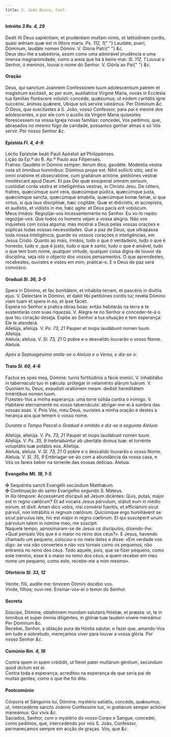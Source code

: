 ```yaml
---
title: S. João Bosco, Conf.
---
```


<h4 class="text-center">
  Intróito <em>3 Rs. 4, 29</em>
</h4>
<div class="container-fluid">
  <div class="row">
    <div class="col-6 dropcaps text-justify">
      Dedit illi Deus sapiéntiam, et prudéntiam multam nimis, et latitúdinem
      cordis, quasi arénam quæ est in líttore maris. <em>Ps. 112, 1</em>{" "}
      Laudáte, pueri, Dóminum, laudáte nomen Dómini. V. Gloria Patri{" "}
      <em>&c.</em>
    </div>
    <div class="col-6 dropcaps text-justify">
      Deus deu-lhe a sabedoria, assim como uma admirável prudência e uma imensa
      magnanimidade, como a areia que há à beira-mar. <em>Sl. 112, 1</em> Louvai
      o Senhor, ó meninos, louvai o nome do Senhor. V. Glória ao Pai{" "}
      <em>&c.</em>
    </div>
  </div>
</div>

<h4 class="text-center">Oração</h4>
<div class="container-fluid">
  <div class="row">
    <div class="col-6 dropcaps text-justify">
      Deus, qui sanctum Joánnem Confessórem tuum adolescentium patrem et
      magístrum excitásti, ac per eum, auxiliatríce Vírgine María, novas in
      Ecclésia tua famílias floréscere voluísti: concéde, quǽsumus; ut eódem
      caritátis igne succénsi, ánimas quǽrere, Ubíque soli servíre valeámus. Per
      Dóminum <em>&c.</em>
    </div>
    <div class="col-6 dropcaps text-justify">
      Ó Deus, que suscitastes a S. João, vosso Confessor, para pai e mestre dos
      adolescentes, e por ele com o auxílio da Virgem Maria quisestes
      florescessem na vossa Igreja novas famílias: concedei, Vos pedimos, que,
      abrasados no mesmo fogo de caridade, possamos ganhar almas e só Vós
      servir. Por nosso Senhor <em>&c.</em>
    </div>
  </div>
</div>

<h4 class="text-center">
  Epístola <em>Fl. 4, 4-9 </em>
</h4>
<div class="container-fluid">
  <div class="row">
    <div class="col-6 text-justify">
      Léctio Epístolæ beáti Pauli Apóstoli ad Philippénses.
    </div>
    <div class="col-6 text-justify">
      Lição da Ep.ª do B. Ap.º Paulo aos Filipenses.
    </div>
    <div class="col-6 dropcaps text-justify">
      Fratres: Gaudéte in Dómino semper: íterum dico, gaudéte. Modéstia vestra
      nota sit ómnibus homínibus: Dóminus prope est. Nihil sollíciti sitis; sed
      in omni oratióne et obsecratióne, cum gratiárum actióne, petitiónes vestræ
      innotéscant apud Deum. Et pax Dei quæ exsúperat omnem sensum, custódiat
      corda vestra et intelligéntias vestras, in Christo Jesu. De cétero,
      fratres, quæcúmque sunt vera, quæcúmque púdica, quæcúmque justa, quæcúmque
      sancta, quæcúmque amabília, quæcúmque bonæ famæ, si qua virtus, si qua
      laus disciplínæ, hæc cogitáte. Quæ et didicístis, et accepístis, et
      audístis, et vidístis in me, hæc agite: et Deus pacis erit vobíscum.
    </div>
    <div class="col-6 dropcaps text-justify">
      Meus irmãos: Regozijai-vos incessantemente no Senhor. Eu vo-lo repito:
      regozijai-vos. Que todos os homens vejam a vossa alegria. Não vos
      inquieteis com coisa alguma; mas mostrai a Deus pelas vossas orações e
      súplicas todas vossas necessidades. Que a paz de Deus, que ultrapassa toda
      nossa inteligência, guarde os vossos corações e inteligências, em Jesus
      Cristo. Quanto ao mais, irmãos, tudo o que ó verdadeiro, tudo o que é
      honesto, tudo o ,que é justo, tudo o que é santo, tudo o que é amável,
      tudo o que tem bom nome, qualquer virtude, qualquer coisa digna de louvor
      da disciplina, seja isto o objecto dos vossos pensamentos. O que
      aprendestes, recebestes, ouvistes e vistes em mim, praticai-o. E o Deus de
      paz será convosco.
    </div>
  </div>
</div>

<h4 class="text-center">
  Gradual <em>Sl. 36, 3-5</em>
</h4>
<div class="container-fluid">
  <div class="row">
    <div class="col-6 dropcaps text-justify">
      Spera in Dómino, et fac bonitátem, et inhábita terram, et pascéris in
      divítiis ejus. V. Delectáre in Dómino, et dabit tibi petitiónes cordis
      tui; revéla Dómino viam tuam et spera in eo, et ipse fáciet.
    </div>
    <div class="col-6 dropcaps text-justify">
      Espera no Senhor e pratica obras boas: então habitarás na terra e te
      sustentarás com suas riquezas. V. Alegra-te no Senhor e conceder-te-á o
      que teu coração deseja. Expõe ao Senhor a tua situação e tem esperança:
      Ele te atenderá.
    </div>
    <div class="col-6 text-justify">
      Allelúja, allelúja. V. <em>Ps. 73, 21</em> Pauper et inops laudábunt nomen
      tuum. Allelúja.
    </div>
    <div class="col-6 text-justify">
      Aleluia, aleluia. V. <em>Sl. 73, 21</em> O pobre e o desvalido louvarão o
      vosso Nome. Aleluia.
    </div>
  </div>
</div>

<em>Após a Septuagésima omite-se o Aleluia e o Verso, e diz-se o:</em>

<h4 class="text-center">
  Trato <em>Sl. 60, 4-6</em>
</h4>
<div class="container-fluid">
  <div class="row">
    <div class="col-6 dropcaps text-justify">
      Factus es spes mea, Dómine: turris fortitúdinis a fácie inimíci. V.
      Inhabitábo in tabernáculo tuo in sǽcula: prótegar in velaménto alárum
      tuárum. V. Quóniam tu, Deus, exaudísti oratiónem meam: dedísti hereditátem
      timéntibus nomen tuum.
    </div>
    <div class="col-6 dropcaps text-justify">
      Fizestes-Vos a minha esperança: uma torre sólida contra o inimigo. V.
      Habitarei eternamente no vosso tabernáculo: abrigar-me-ei à sombra das
      vossas asas. V. Pois Vós, meu Deus, ouvistes a minha oração e destes a
      herança aos que temem o vosso nome.
    </div>
  </div>
</div>

<em>Durante o Tempo Pascal o Gradual é omitido e diz-se a seguinte Aleluia:</em>

<div class="container-fluid">
  <div class="row">
    <div class="col-6 text-justify">
      Allelúja, allelúja. V. <em>Ps. 73, 21</em> Pauper et inops laudábunt nomen
      tuum. Allelúja. V. <em>Ps. 35, 9</em> Inebriabúntur ab ubertáte domus tuæ:
      et torrénte voluptátis tuæ potábis eos. Allelúja.
    </div>
    <div class="col-6 text-justify">
      Aleluia, aleluia. V. <em>Sl. 73, 21</em> O pobre e o desvalido louvarão o
      vosso Nome. Aleluia. V. <em>Sl. 35, 9</em> Embriagar-se-ão com a
      abundância da vossa casa, e Vós os fareis beber na torrente das vossas
      delícias. Aleluia.
    </div>
  </div>
</div>

<h4 class="text-center">
  Evangelho <em>Mt. 18, 1-5</em>
</h4>
<div class="container-fluid">
  <div class="row">
    <div class="col-6 text-justify">
      <span class="text-danger">&#10016;</span> Sequéntia sancti Evangélii
      secúndum Matthǽum.
    </div>
    <div class="col-6 text-justify">
      <span class="text-danger">&#10016;</span> Continuação do santo Evangelho
      segundo S. Mateus.
    </div>
    <div class="col-6 dropcaps text-justify">
      In illo témpore: Accessérunt discípuli ad Jesum dicéntes: Quis, putas,
      major est in regno cælórum? Et ad vocans Jesus párvulum, státuit eum in
      médio eórum, et dixit: Amen dico vobis, nisi convérsi fueritis, et
      efficiámini sicut párvuli, non intrábitis in regnum cœlórum. Quicúmque
      ergo humiliáverit se sicut párvulus iste, hic est major in regno cœlórum.
      Et qui suscéperit unum párvulum talem in nómine meo, me súscipit.
    </div>
    <div class="col-6 dropcaps text-justify">
      Naquele tempo, aproximaram-se de Jesus os discípulos, dizendo-lhe: «Qual
      pensais Vós que é o maior no reino dos céus?». E Jesus, havendo chamado um
      pequeno, colocou-o no meio deles e disse: «Em verdade vos digo: se vos não
      converteis e não vos tornais como os pequenos, não entrareis no reino dos
      céus. Todo aquele, pois, que se fizer pequeno, como este menino, esse é o
      maior no reino dos céus; e quem receber em meu nome um pequeno, como este,
      recebe-me a mim mesmo».
    </div>
  </div>
</div>

<h4 class="text-center">
  Ofertório <em>Sl. 33, 12</em>
</h4>
<div class="container-fluid">
  <div class="row">
    <div class="col-6 dropcaps text-justify">
      Veníte, fílii, audíte me: timórem Dómini docébo vos.
    </div>
    <div class="col-6 dropcaps text-justify">
      Vinde, filhos; ouvi-me. Ensinar-vos-ei o temor do Senhor.
    </div>
  </div>
</div>

<h4 class="text-center">Secreta</h4>
<div class="container-fluid">
  <div class="row">
    <div class="col-6 dropcaps text-justify">
      Súscipe, Dómine, oblatiónem mundam salutáris Hóstiæ, et præsta: ut, te in
      ómnibus et super ómnia diligéntes, in glóriæ tuæ laudem vívere mereámur.
      Per Dóminum <em>&c.</em>
    </div>
    <div class="col-6 dropcaps text-justify">
      Recebei, Senhor, a oblação pura da Hóstia salutar, e fazei que, amando-Vos
      em tudo e sobretudo, mereçamos viver para louvar a vossa glória. Por nosso
      Senhor <em>&c.</em>
    </div>
  </div>
</div>

<h4 class="text-center">
  Comúnio <em>Rm. 4, 18</em>
</h4>
<div class="container-fluid">
  <div class="row">
    <div class="col-6 dropcaps text-justify">
      Contra spem in spem crédidit, ut fíeret pater multárum géntium, secúndum
      quod dictum est ei.
    </div>
    <div class="col-6 dropcaps text-justify">
      Contra toda a esperança, acreditou na esperança de que seria pai de muitas
      gentes, como o que lhe foi dito.
    </div>
  </div>
</div>

<h4 class="text-center">Postcomúnio</h4>
<div class="container-fluid">
  <div class="row">
    <div class="col-6 dropcaps text-justify">
      Córporis et Sánguinis tui, Dómine, mystério satiátis, concéde, quǽsumus;
      ut, intercedénte sancto Joánne Confessóre tuo, in gratiárum semper actióne
      maneámus: Qui vivis <em>&c.</em>
    </div>
    <div class="col-6 dropcaps text-justify">
      Saciados, Senhor, com o mystério do vosso Corpo e Sangue, concedei, como
      pedimos, que, intercedendo por nós S. João, Confessor, permaneçamos sempre
      em acção de graças. Vós, que <em>&c.</em>
    </div>
  </div>
</div>
